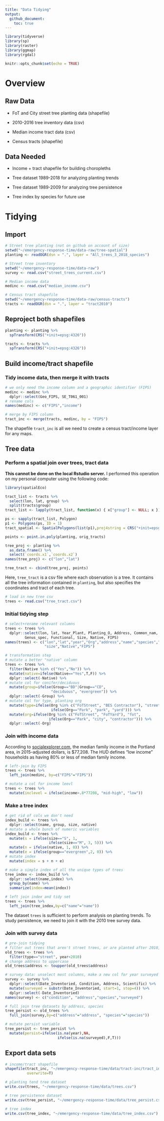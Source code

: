 ```yaml
---
title: "Data Tidying"
output: 
  github_document:
    toc: true
---
```


```r
library(tidyverse)
library(sp)
library(raster)
library(ggmap)
library(rgdal)

knitr::opts_chunk$set(echo = TRUE)
```

# Overview

## Raw Data

* FoT and City street tree planting data (shapefile)

* 2010-2016 tree inventory data (csv)

* Median income tract data (csv)

* Census tracts (shapefile)

## Data Needed

* Income + tract shapefile for building choropleths

* Tree dataset 1989-2018 for analyzing planting trends

* Tree dataset 1989-2009 for analyzing tree persistence

* Tree index by species for future use

# Tidying

## Import

```r
# Street tree planting (not on github on account of size)
setwd("~/emergency-response-time/data-raw/tree-spatial")
planting <- readOGR(dsn = ".", layer = "All_trees_3_2018_species")

# Street tree inventory
setwd("~/emergency-response-time/data-raw")
survey <- read.csv("street_trees_current.csv")

# Median income data
medinc <- read.csv("median_income.csv")

# Census tract shapefile
setwd("~/emergency-response-time/data-raw/census-tracts")
tracts <- readOGR(dsn = ".", layer = "tract2010")
```

## Reproject both shapefiles

```r
planting <- planting %>%
  spTransform(CRS("+init=epsg:4326"))

tracts <- tracts %>%
  spTransform(CRS("+init=epsg:4326"))
```

## Build income/tract shapefile

### Tidy income data, then merge it with tracts

```r
# we only need the income column and a geographic identifier (FIPS)
medinc <- medinc %>%
  dplyr::select(Geo_FIPS, SE_T061_001)
# rename cols
names(medinc) <- c("FIPS","income")

# merge by FIPS column
tract_inc <- merge(tracts, medinc, by = "FIPS")
```

The shapefile `tract_inc` is all we need to create a census tract/income layer for any maps.

## Tree data

### Perform a spatial join over trees, tract data

**This cannot be done on the local Rstudio server.** I performed this operation on my personal computer using the following code:

```r
library(spatialEco)

tract_list <- tracts %>%
  select(lon, lat, group) %>%
  split(tracts$group)
tract_list <- lapply(tract_list, function(x) { x["group"] <- NULL; x })

ps <- sapply(tract_list, Polygon)
p1 <- Polygons(ps, ID = 1)
tract_spatial <- SpatialPolygons(list(p1),proj4string = CRS("+init=epsg:4326"))

points <- point.in.poly(planting, orig_tracts)

tree_proj <- planting %>%
  as.data.frame() %>%
  select(`coords.x1`,`coords.x2`)
names(tree_proj) <- c("lon","lat")

tree_tract <- cbind(tree_proj, points)
```
Here, `tree_tract` is a csv file where each observation is a tree.  It contains all the tree information contained in `planting`, but also specifies the coordinates and tract of each tree.

```r
# load in new tree csv
trees <- read.csv("tree_tract.csv")
```

### Initial tidying step

```r
# select+rename relevant columns
trees <- trees %>%
  dplyr::select(lon, lat, Year_Plant, Planting_O, Address, Common_nam,
         Genus_spec, Functional, Size, Native, FIPS)
names(trees) <- c("lon","lat","year","Org","address","name","species","Group",
                  "size","Native","FIPS")

# transformation step
# mutate a better "native" column
trees <- trees %>%
  filter(Native %in% c("Yes","No")) %>%
  mutate(native=ifelse(Native=="Yes",T,F)) %>%
  dplyr::select(-Native) %>%
# mutate col for conifer/deciduous
  mutate(group=ifelse(Group=="BD"|Group=="CD", 
                     "deciduous", "evergreen")) %>%
  dplyr::select(-Group) %>%
# mutate col for type, planting org
  mutate(type=ifelse(Org %in% c("FoTStreet", "BES Contractor"), "street",
                     ifelse(Org=="Park", "park", "yard"))) %>%
  mutate(org=ifelse(Org %in% c("FoTStreet", "FoTYard"), "fot",
                    ifelse(Org=="Park", "city", "contractor"))) %>%
  dplyr::select(-Org)
```

### Join with income data

According to [socialexplorer.com](https://www.socialexplorer.com/tables/ACS2015/R11672836), the median family income in the Portland area, in 2015-adjusted dollars, is $77,208. The HUD defines "low income" households as having 80% or less of median family income.

```r
# left-join by FIPS
trees <- trees %>%
  left_join(medinc, by=c("FIPS"="FIPS"))

# mutate a col for income leevl
trees <- trees %>%
  mutate(inclevel = ifelse(income>.8*77208, "mid-high", "low"))
```

### Make a tree index

```r
# get rid of cols we don't need
index_build <- trees %>%
  dplyr::select(name, group, size, native)
# mutate a whole bunch of numeric variables
index_build <- trees %>%
  mutate(s = ifelse(size=="S", 1,
                    ifelse(size=="M", 3, 5))) %>%
  mutate(n = ifelse(native, 1, 0)) %>%
  mutate(e = ifelse(group=="evergreen",2, 0)) %>%
# mutate index
  mutate(index = s + n + e)

# make a simple index of all the unique types of trees
tree_index <- index_build %>%
  dplyr::select(name,index) %>%
  group_by(name) %>%
  summarize(index=mean(index))

# left join index and tidy set
trees <- trees %>%
  left_join(tree_index,by=c("name"="name"))
```

The dataset `trees` is sufficient to perform analysis on planting trends.  To study persistence, we need to join it with the 2010 tree survey data.

### Join with survey data

```r
# pre-join tidying
# filter out trees that aren't street trees, or are planted after 2010, mutate origin
old_trees <- trees %>%
  filter(type=="street", year<2010)
# change address to uppercase
old_trees$address <- toupper(old_trees$address)

# survey data: unselect most columns, make a new col for year surveyed
survey <- survey %>%
  dplyr::select(Date_Inventoried, Condition, Address, Scientific) %>%
  mutate(surveyed = substr(Date_Inventoried, start=1, stop=4)) %>%
  dplyr::select(-Date_Inventoried)
names(survey) <- c("condition", "address","species","surveyed")
```

```r
# full join tree datasets by address, species
tree_persist <- old_trees %>%
  full_join(survey,by=c("address"="address", "species"="species"))

# mutate persist variable
tree_persist <- tree_persist %>%
  mutate(persist=ifelse(is.na(year),NA,
                        ifelse(is.na(surveyed),F,T)))
```

## Export data sets

```r
# income/tract shapefile
shapefile(tract_inc, "~/emergency-response-time/data/tract-inc/tract_inc.shp",
          overwrite=T)

# planting tend tree dataset
write.csv(trees, "~/emergency-response-time/data/trees.csv")

# tree persistence dataset
write.csv(tree_persist, "~/emergency-response-time/data/tree_persist.csv")

# tree index
write.csv(tree_index, "~/emergency-response-time/data/tree_index.csv")
```



